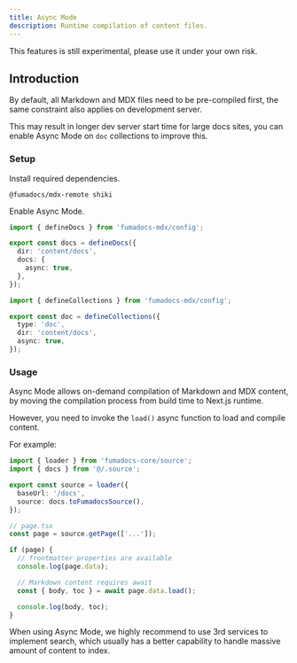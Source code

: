 ```yaml
---
title: Async Mode
description: Runtime compilation of content files.
---
```


<Callout type="warn" title="Experimental">
  This features is still experimental, please use it under your own risk.
</Callout>

## Introduction

By default, all Markdown and MDX files need to be pre-compiled first, the same constraint also applies on development server.

This may result in longer dev server start time for large docs sites, you can enable Async Mode on `doc` collections to improve this.

### Setup

Install required dependencies.

```package-install
@fumadocs/mdx-remote shiki
```

Enable Async Mode.

```ts tab="Docs Collection"
import { defineDocs } from 'fumadocs-mdx/config';

export const docs = defineDocs({
  dir: 'content/docs',
  docs: {
    async: true,
  },
});
```

```ts tab="Doc Collection"
import { defineCollections } from 'fumadocs-mdx/config';

export const doc = defineCollections({
  type: 'doc',
  dir: 'content/docs',
  async: true,
});
```

### Usage

Async Mode allows on-demand compilation of Markdown and MDX content, by moving the compilation process from build time to Next.js runtime.

However, you need to invoke the `load()` async function to load and compile content.

For example:

```ts title="lib/source.ts"
import { loader } from 'fumadocs-core/source';
import { docs } from '@/.source';

export const source = loader({
  baseUrl: '/docs',
  source: docs.toFumadocsSource(),
});

// page.tsx
const page = source.getPage(['...']);

if (page) {
  // frontmatter properties are available
  console.log(page.data);

  // Markdown content requires await
  const { body, toc } = await page.data.load();

  console.log(body, toc);
}
```

When using Async Mode, we highly recommend to use 3rd services to implement search, which usually has a better capability to handle massive amount of content to index.
